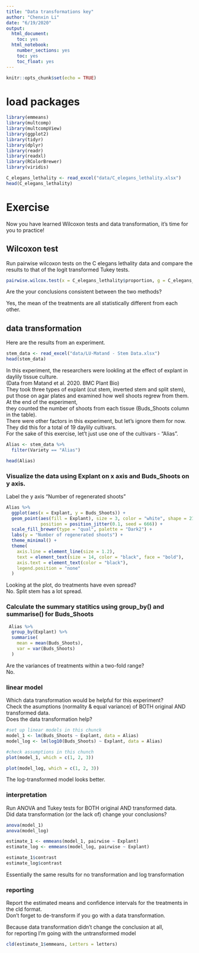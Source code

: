 ---
title: "Data transformations key"
author: "Chenxin Li"
date: "6/19/2020"
output:
  html_document:
    toc: yes  
  html_notebook:   
    number_sections: yes    
    toc: yes  
    toc_float: yes   
---

```{r setup, include=FALSE}
knitr::opts_chunk$set(echo = TRUE)
```


# load packages
```{r}
library(emmeans)  
library(multcomp)
library(multcompView)
library(ggplot2) 
library(tidyr)
library(dplyr)
library(readr)
library(readxl)
library(RColorBrewer)
library(viridis)
```

```{r}
C_elegans_lethality <- read_excel("data/C_elegans_lethality.xlsx")
head(C_elegans_lethality)
```

 

# Exercise
Now you have learned Wilcoxon tests and data transformation, it's time for you to practice!

## Wilcoxon test
Run pairwise wilcoxon tests on the C elegans lethality data and compare the results to that of the logit transformed Tukey tests.
```{r}
pairwise.wilcox.test(x = C_elegans_lethality$proportion, g = C_elegans_lethality$treatment)
```
Are the your conclusions consistent between the two methods?   

Yes, the mean of the treatments are all statistically different from each other.    


## data transformation  
Here are the results from an experiment.   
```{r}
stem_data <- read_excel("data/LU-Matand - Stem Data.xlsx")
head(stem_data)
```
In this experiment, the researchers were lookling at the effect of explant in daylily tissue culture.   
(Data from Matand et al. 2020. BMC Plant Bio)  
They took three types of explant (cut stem, inverted stem and split stem),   
put those on agar plates and examined how well shoots regrew from them.   
At the end of the experiment,   
they counted the number of shoots from each tissue (Buds_Shoots column in the table).    
There were other factors in this experiment, but let's ignore them for now.    
They did this for a total of 19 daylily cultivars.   
For the sake of this exercise, let't just use one of the cultivars - "Alias".   

```{r}
Alias <- stem_data %>% 
  filter(Variety == "Alias")  

head(Alias)
```
 
### Visualize the data using Explant on x axis and Buds_Shoots on y axis. 
Label the y axis "Number of regenerated shoots"   
```{r}
Alias %>% 
  ggplot(aes(x = Explant, y = Buds_Shoots)) +
  geom_point(aes(fill = Explant), size = 3, color = "white", shape = 21,
             position = position_jitter(0.1, seed = 666)) +
  scale_fill_brewer(type = "qual", palette = "Dark2") +
  labs(y = "Number of regenerated shoots") +
  theme_minimal() +
  theme(
    axis.line = element_line(size = 1.2),
    text = element_text(size = 14, color = "black", face = "bold"),
    axis.text = element_text(color = "black"),
    legend.position = "none"
  )
```
Looking at the plot, do treatments have even spread?  
No. Split stem has a lot spread.   


### Calculate the summary statitics using group_by() and summarise() for Buds_Shoots
```{r}
 Alias %>% 
  group_by(Explant) %>% 
  summarise(
    mean = mean(Buds_Shoots),
    var = var(Buds_Shoots)
  )
```
Are the variances of treatments within a two-fold range?    
No.   

### linear model
Which data transformation would be helpful for this experiment?    
Check the asumptions (normality & equal variance) of BOTH original AND transformed data.   
Does the data transformation help?   

```{r}
#set up linear models in this chunck
model_1 <- lm(Buds_Shoots ~ Explant, data = Alias)
model_log <- lm(log10(Buds_Shoots) ~ Explant, data = Alias)
```

```{r}
#check assumptions in this chunch
plot(model_1, which = c(1, 2, 3))
```
 
```{r}
plot(model_log, which = c(1, 2, 3))
```
 
The log-transformed model looks better. 
 


### interpretation
Run ANOVA and Tukey tests for BOTH original AND transformed data.  
Did data transformation (or the lack of) change your conclusions?   
```{r}
anova(model_1)
anova(model_log)
```

```{r}
estimate_1 <- emmeans(model_1, pairwise ~ Explant)
estimate_log <- emmeans(model_log, pairwise ~ Explant)

estimate_1$contrast
estimate_log$contrast
```

Essentially the same results for no transformation and log transformation  

### reporting
Report the estimated means and confidence intervals for the treatments in the cld format.   
Don't forget to de-transform if you go with a data transformation.   

Because data transformation didn't change the conclusion at all,   
for reporting I'm going with the untransformed model   
```{r}
cld(estimate_1$emmeans, Letters = letters)  
```







